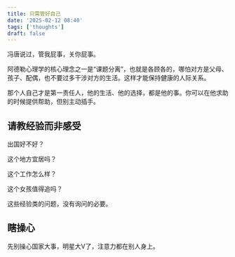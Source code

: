 ```yaml
---
title: 只需管好自己
date: '2025-02-12 08:40'
tags: ['thoughts']
draft: false
---
```


冯唐说过，管我屁事，关你屁事。

阿德勒心理学的核心理念之一是“课题分离”，也就是各顾各的，哪怕对方是父母、孩子、配偶，也不要过多干涉对方的生活。这样才能保持健康的人际关系。

那个人自己才是第一责任人，他的生活、他的选择，都是他的事。你可以在他求助的时候提供帮助，但别主动插手。

## 请教经验而非感受

出国好不好？

这个地方宜居吗？

这个工作怎么样？

这个女孩值得追吗？

这些经验类的问题，没有询问的必要。

## 瞎操心

先别操心国家大事，明星大V了，注意力都在别人身上。
